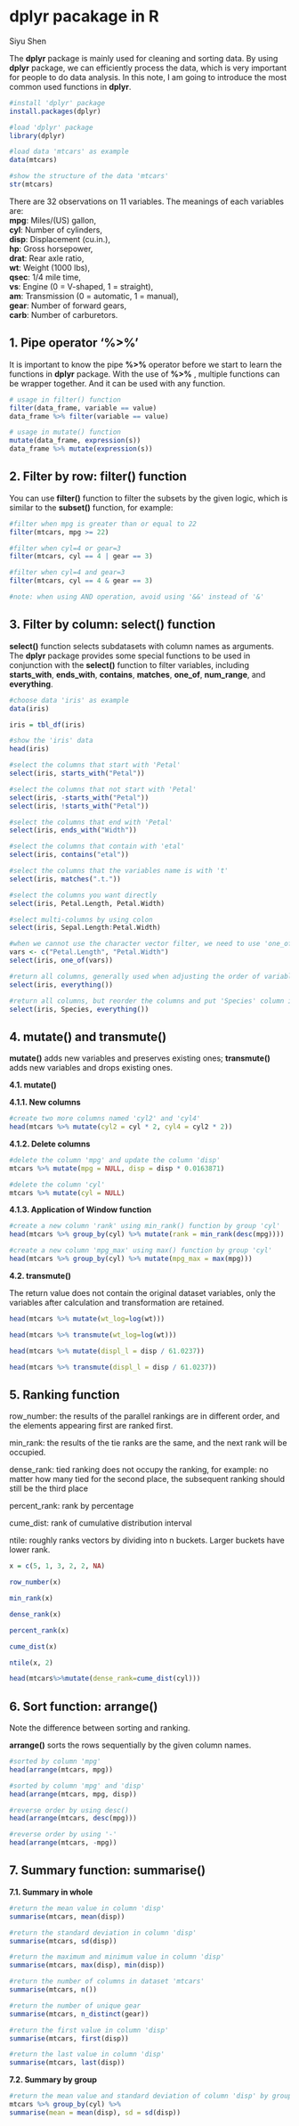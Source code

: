 # dplyr pacakage in R

Siyu Shen  


The **dplyr** package is mainly used for cleaning and sorting data. By using **dplyr** package, we can efficiently process the data, which is very important for people to do data analysis. In this note, I am going to introduce the most common used functions in **dplyr**.

```r
#install 'dplyr' package
install.packages(dplyr)
```

```r
#load 'dplyr' package
library(dplyr)
```

```r
#load data 'mtcars' as example
data(mtcars)

#show the structure of the data 'mtcars'
str(mtcars)
```

There are 32 observations on 11 variables. The meanings of each variables are:  
**mpg**: Miles/(US) gallon,  
**cyl**: Number of cylinders,  
**disp**:	Displacement (cu.in.),  
**hp**:	Gross horsepower,  
**drat**:	Rear axle ratio,  
**wt**:	Weight (1000 lbs),  
**qsec**:	1/4 mile time,  
**vs**:	Engine (0 = V-shaped, 1 = straight),  
**am**:	Transmission (0 = automatic, 1 = manual),  
**gear**:	Number of forward gears,  
**carb**:	Number of carburetors.  

## 1. Pipe operator '%>%'

It is important to know the pipe **%>%** operator before we start to learn the functions in **dplyr** package. With the use of **%>%** , multiple functions can be wrapper together. And it can be used with any function.

```r
# usage in filter() function
filter(data_frame, variable == value)
data_frame %>% filter(variable == value)

# usage in mutate() function
mutate(data_frame, expression(s))
data_frame %>% mutate(expression(s))
```


## 2. Filter by row: filter() function

You can use **filter()** function to filter the subsets by the given logic, which is similar to the **subset()** function, for example:

```r
#filter when mpg is greater than or equal to 22
filter(mtcars, mpg >= 22)
```

```r
#filter when cyl=4 or gear=3
filter(mtcars, cyl == 4 | gear == 3)

#filter when cyl=4 and gear=3
filter(mtcars, cyl == 4 & gear == 3)

#note: when using AND operation, avoid using '&&' instead of '&'
```


## 3. Filter by column: select() function

**select()** function selects subdatasets with column names as arguments. The **dplyr** package provides some special functions to be used in conjunction with the **select()** function to filter variables, including **starts_with**, **ends_with**, **contains**, **matches**, **one_of**, **num_range**, and **everything**.

```r
#choose data 'iris' as example
data(iris)

iris = tbl_df(iris)

#show the 'iris' data
head(iris)
```

```r
#select the columns that start with 'Petal'
select(iris, starts_with("Petal"))
```

```r
#select the columns that not start with 'Petal'
select(iris, -starts_with("Petal"))
select(iris, !starts_with("Petal"))

#select the columns that end with 'Petal'
select(iris, ends_with("Width"))

#select the columns that contain with 'etal'
select(iris, contains("etal"))

#select the columns that the variables name is with 't'
select(iris, matches(".t."))

#select the columns you want directly
select(iris, Petal.Length, Petal.Width)

#select multi-columns by using colon
select(iris, Sepal.Length:Petal.Width)
```

```r
#when we cannot use the character vector filter, we need to use 'one_of()' function
vars <- c("Petal.Length", "Petal.Width")
select(iris, one_of(vars))
```

```r
#return all columns, generally used when adjusting the order of variables in a dataset
select(iris, everything())

#return all columns, but reorder the columns and put 'Species' column in the front
select(iris, Species, everything())
```

## 4. mutate() and transmute()

**mutate()** adds new variables and preserves existing ones; **transmute()** adds new variables and drops existing ones.  

**4.1. mutate()**  

**4.1.1. New columns**  

```r
#create two more columns named 'cyl2' and 'cyl4'
head(mtcars %>% mutate(cyl2 = cyl * 2, cyl4 = cyl2 * 2))
```

**4.1.2. Delete columns**  

```r
#delete the column 'mpg' and update the column 'disp'
mtcars %>% mutate(mpg = NULL, disp = disp * 0.0163871)

#delete the column 'cyl'
mtcars %>% mutate(cyl = NULL)
```

**4.1.3. Application of Window function**  

```r
#create a new column 'rank' using min_rank() function by group 'cyl'
head(mtcars %>% group_by(cyl) %>% mutate(rank = min_rank(desc(mpg))))

#create a new column 'mpg_max' using max() function by group 'cyl'
head(mtcars %>% group_by(cyl) %>% mutate(mpg_max = max(mpg)))

```
  

**4.2. transmute()**  

The return value does not contain the original dataset variables, only the variables after calculation and transformation are retained.  

```r
head(mtcars %>% mutate(wt_log=log(wt)))

head(mtcars %>% transmute(wt_log=log(wt)))

head(mtcars %>% mutate(displ_l = disp / 61.0237))

head(mtcars %>% transmute(displ_l = disp / 61.0237))
```

## 5. Ranking function

row_number: the results of the parallel rankings are in different order, and the elements appearing first are ranked first.  

min_rank: the results of the tie ranks are the same, and the next rank will be occupied.  

dense_rank: tied ranking does not occupy the ranking, for example: no matter how many tied for the second place, the subsequent ranking should still be the third place  

percent_rank: rank by percentage  

cume_dist: rank of cumulative distribution interval  

ntile: roughly ranks vectors by dividing into n buckets. Larger buckets have lower rank.

```r
x = c(5, 1, 3, 2, 2, NA)

row_number(x)

min_rank(x)

dense_rank(x)

percent_rank(x)

cume_dist(x)

ntile(x, 2)

head(mtcars%>%mutate(dense_rank=cume_dist(cyl)))
```

## 6. Sort function: arrange()  

Note the difference between sorting and ranking.  

**arrange()** sorts the rows sequentially by the given column names.  

```r
#sorted by column 'mpg'
head(arrange(mtcars, mpg))

#sorted by column 'mpg' and 'disp'
head(arrange(mtcars, mpg, disp))

#reverse order by using desc()
head(arrange(mtcars, desc(mpg)))

#reverse order by using '-'
head(arrange(mtcars, -mpg))
```

## 7. Summary function: summarise()

**7.1. Summary in whole**

```r
#return the mean value in column 'disp'
summarise(mtcars, mean(disp))

#return the standard deviation in column 'disp'
summarise(mtcars, sd(disp))

#return the maximum and minimum value in column 'disp'
summarise(mtcars, max(disp), min(disp))

#return the number of columns in dataset 'mtcars'
summarise(mtcars, n())

#return the number of unique gear
summarise(mtcars, n_distinct(gear))

#return the first value in column 'disp'
summarise(mtcars, first(disp))

#return the last value in column 'disp'
summarise(mtcars, last(disp))
```

**7.2. Summary by group**

```r
#return the mean value and standard deviation of column 'disp' by grouping column 'cyl'
mtcars %>% group_by(cyl) %>%
summarise(mean = mean(disp), sd = sd(disp))
```

